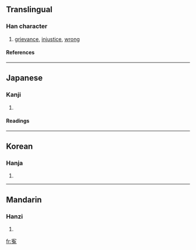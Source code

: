 {{see|冤}}

==Translingual==
===Han character===
{{Han char|rn=40|rad=宀|as=08|sn=11|four=|canj=十弓日戈 (JNAI)}}
# [[grievance]], [[injustice]], [[wrong]]
====References====
{{Han ref|kx=0288.030|dkj=07202|dj=0569.070|hdz=20940.030|uh=5BC3|ud=23491}}
----
==Japanese==
===Kanji===
{{ja-kanji|grade=|rs=宀08}}
# {{defn|Japanese}} 
====Readings====
{{ja-readings|on=[[えん]] (en)|kun=[[かがむ]] (kagamu), [[ぬれぎぬ]] (nureginu)}}
----
==Korean==
===Hanja===
{{ko-hanja|hangeul=원|rv=won|mr=wŏn}}
# {{defn|Korean}}
----
==Mandarin==
===Hanzi===
{{cmn-hanzi|pin=[[yuān]] ([[yuan1]])|wg=yüan<sup>1</sup>}}
# {{defn|Mandarin}}

[[fr:寃]]